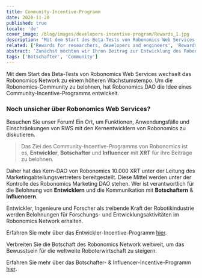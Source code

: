 ```yaml
---
title: Community-Incentive-Programm
date: 2020-11-20
published: true
locale: 'de'
cover_image: /blog/images/developers-incentive-program/Rewards_1.jpg
description: "Mit dem Start des Beta-Tests von Robonomics Web Services wechselt das Robonomics Network zu einem höheren Wachstumstempo. Um die Robonomics-Community zu belohnen, hat Robonomics DAO die Idee eines Community-Incentive-Programms entwickelt."
related: ['Rewards for researchers, developers and engineers', 'Rewards for Ambassadors & Influencers']
abstract: 'Zunächst möchten wir Ihren Beitrag zur Entwicklung des Robonomics Network würdigen. Da sich das Robonomics Network innerhalb des Polkadot-Ökosystems rasant entwickelt, betonen die Kern-DAO-Entwickler die Bedeutung der Unterstützung der Robonomics-Community.'
tags: ['Botschafter', 'Community']
---
```

 

Mit dem Start des Beta-Tests von Robonomics Web Services wechselt das Robonomics Network zu einem höheren Wachstumstempo. Um die Robonomics-Community zu belohnen, hat Robonomics DAO die Idee eines Community-Incentive-Programms entwickelt.

<TextCard icon="/icons/icon-forum.png" link="https://discourse.robonomics.network/c/robonomics-web-services/">

### Noch unsicher über Robonomics Web Services?
Besuchen Sie unser Forum! Ein Ort, um Funktionen, Anwendungsfälle und Einschränkungen von RWS mit den Kernentwicklern von Robonomics zu diskutieren.

</TextCard>

> Das Ziel des Community-Incentive-Programms von Robonomics ist es, **Entwickler**, **Botschafter** und **Influencer** mit **XRT** für ihre Beiträge zu belohnen.

Daher hat das Kern-DAO von Robonomics 10.000 XRT unter der Leitung des Marketingabteilungsvertreters bereitgestellt.
Diese Mittel werden unter der Kontrolle des Robonomics Marketing DAO stehen. Wer ist verantwortlich für die Belohnung von **Entwicklern** und die Kommunikation mit **Botschaftern** & **Influencern**.

Entwickler, Ingenieure und Forscher als treibende Kraft der Robotikindustrie werden Belohnungen für Forschungs- und Entwicklungsaktivitäten im Robonomics Network erhalten.

Erfahren Sie mehr über das Entwickler-Incentive-Programm [hier](https://robonomics.network/blog/rewards-for-researchers-developers-and-engineers/).

Verbreiten Sie die Botschaft des Robonomics Network weltweit, um das Bewusstsein für die weltweite Roboterwirtschaft zu steigern.

Erfahren Sie mehr über das Botschafter- & Influencer-Incentive-Programm [hier](https://robonomics.network/blog/rewards-for-ambassadors-and-influencers/).